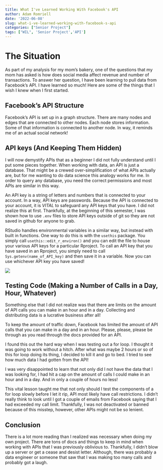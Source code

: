 ```yaml
---
title: What I've Learned Working With Facebook's API
author: Adam Romriell
date: '2022-06-08'
slug: what-i-ve-learned-working-with-facebook-s-api
categories: ["Senior Project"]
tags: ["WIL", 'Senior Project','API']
---
```


# The Situation
As part of my analysis for my mom's bakery, one of the questions that my mom has asked is how does social media affect revenue and number of transactions. To answer her question, I have been learning to pull data from Facebook's API. I have learned so much! Here are some of the things that I wish I knew when I first started. 

## Facebook's API Structure
Facebook's API is set up in a graph structure. There are many nodes and edges that are connected to other nodes. Each node stores information. Some of that information is connected to another node. In way, it reminds me of an actual social network!


## API keys (And Keeping Them Hidden)

I will now demystify APIs that as a beginner I did not fully understand until I put some pieces together. When working with data, an API is just a database. That might be a crewed over-simplification of what APIs  actually are, but for me wanting to do data science this analogy works for me. In order to query any database, you need the correct permissions and most APIs are similar in this way. 

An API key is a string of letters and numbers that is connected to your account. In a way, API keys are passwords. Because the API is connected to your account, it is _VITAL_ to safeguard any API keys that you have. I did not realize this at first. Thankfully, at the beginning of this semester, I was shown how to use `.env` files to store API keys outside of git so they are not saved in github for anyone to grab. 

RStudio handles environmental variables in a similar way, but instead with built in functions. One way to do this is with the `usethis` package. You simply call `usethis::edit_r_environ()` and you can edit the file to house your various API keys for a particular Rproject. To call an API key that you have saved in an Rproject, you simply need to call `Sys.getenv(name_of_API_key)` and then save it in a variable. Now you can use whichever API key you have saved!

![](C:/git/AdamsAnalysis/AdamsAnalysis/resources/_gen/images/keep_it_secret.png)

## Testing Code (Making a Number of Calls in a Day, Hour, Whatever)

Something else that I did not realize was that there are limits on the amount of API calls you can make in an hour and in a day. Collecting and distributing data is a lucrative business after all! 

To keep the amount of traffic down, Facebook has limited the amount of API calls that you can make in a day and in an hour. Please, please, please be through as you read through the docs provided for an API. 

I found this out the hard way when I was testing out a for loop. I thought it was going to work without a hitch. After what was maybe 2 hours or so of this for loop doing its thing, I decided to kill it and go to bed. I tried to see how much data I had gotten from the API! 

I was very disappointed to learn that not only did I not have the data that I was looking for, I had hit a cap on the amount of calls I could make in an hour and in a day. And in only a couple of hours no less! 

This vital lesson taught me that not only should I test the components of a for loop slowly before I let it rip, API most likely have call restrictions. I didn't really think to look until I got a couple of emails from Facebook saying that I had exceeded my call limit. Thankfully, I was not deactivated or banned because of this misstep, however, other APIs might not be so lenient. 

## Conclusion

There is a lot more reading than I realized was necessary when doing my own project. There are tons of docs and things to keep in mind when working with APIs that I was previously oblivious to. Thankfully, I didn't blow up a server or get a cease and desist letter. Although, there was probably a data engineer or someone that saw that I was making too many calls and probably got a laugh. 




